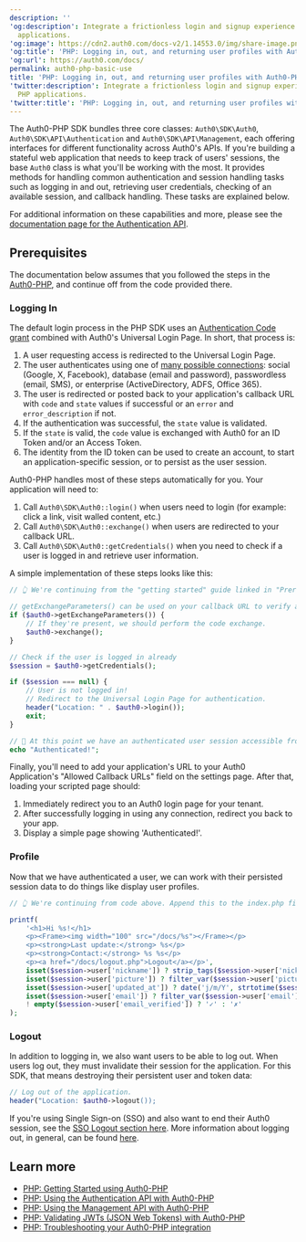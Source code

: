 ---
description: ''
'og:description': Integrate a frictionless login and signup experience for your PHP
  applications.
'og:image': https://cdn2.auth0.com/docs-v2/1.14553.0/img/share-image.png
'og:title': 'PHP: Logging in, out, and returning user profiles with Auth0-PHP'
'og:url': https://auth0.com/docs/
permalink: auth0-php-basic-use
title: 'PHP: Logging in, out, and returning user profiles with Auth0-PHP'
'twitter:description': Integrate a frictionless login and signup experience for your
  PHP applications.
'twitter:title': 'PHP: Logging in, out, and returning user profiles with Auth0-PHP'
---
The Auth0-PHP SDK bundles three core classes: `Auth0\SDK\Auth0`, `Auth0\SDK\API\Authentication` and `Auth0\SDK\API\Management`, each offering interfaces for different functionality across Auth0's APIs. If you're building a stateful web application that needs to keep track of users' sessions, the base `Auth0` class is what you'll be working with the most. It provides methods for handling common authentication and session handling tasks such as logging in and out, retrieving user credentials, checking of an available session, and callback handling. These tasks are explained below.

For additional information on these capabilities and more, please see the [documentation page for the Authentication API](/docs/libraries/auth0-php/using-the-authentication-api-with-auth0-php).

## Prerequisites

The documentation below assumes that you followed the steps in the [Auth0-PHP](/docs/libraries/auth0-php), and continue off from the code provided there.

### Logging In

The default login process in the PHP SDK uses an [Authentication Code grant](/docs/get-started/authentication-and-authorization-flow/authorization-code-flow/call-your-api-using-the-authorization-code-flow) combined with Auth0's <Tooltip tip="Universal Login: Your application redirects to Universal Login, hosted on Auth0's Authorization Server, to verify a user's identity." cta="View Glossary" href="/docs/glossary?term=Universal+Login">Universal Login</Tooltip> Page. In short, that process is:

1. A user requesting access is redirected to the Universal Login Page.
2. The user authenticates using one of [many possible connections](/docs/authenticate/identity-providers): social (Google, X, Facebook), database (email and password), passwordless (email, SMS), or enterprise (ActiveDirectory, ADFS, Office 365).
3. The user is redirected or posted back to your application's callback URL with `code` and `state` values if successful or an `error` and `error_description` if not.
4. If the authentication was successful, the `state` value is validated.
5. If the `state` is valid, the `code` value is exchanged with Auth0 for an ID Token and/or an Access Token.
6. The identity from the ID token can be used to create an account, to start an application-specific session, or to persist as the user session.

Auth0-PHP handles most of these steps automatically for you. Your application will need to:

1. Call `Auth0\SDK\Auth0::login()` when users need to login (for example: click a link, visit walled content, etc.)
2. Call `Auth0\SDK\Auth0::exchange()` when users are redirected to your callback URL.
3. Call `Auth0\SDK\Auth0::getCredentials()` when you need to check if a user is logged in and retrieve user information.

A simple implementation of these steps looks like this:

```php lines
// 👆 We're continuing from the "getting started" guide linked in "Prerequisites" above. Append this to the index.php file you created there.

// getExchangeParameters() can be used on your callback URL to verify all the necessary parameters are present for post-authentication code exchange.
if ($auth0->getExchangeParameters()) {
    // If they're present, we should perform the code exchange.
    $auth0->exchange();
}

// Check if the user is logged in already
$session = $auth0->getCredentials();

if ($session === null) {
    // User is not logged in!
    // Redirect to the Universal Login Page for authentication.
    header("Location: " . $auth0->login());
    exit;
}

// 🎉 At this point we have an authenticated user session accessible from $session; your application logic can continue from here!
echo "Authenticated!";
```

Finally, you'll need to add your application's URL to your Auth0 Application's "Allowed Callback URLs" field on the settings page. After that, loading your scripted page should:

1. Immediately redirect you to an Auth0 login page for your tenant.
2. After successfully logging in using any connection, redirect you back to your app.
3. Display a simple page showing 'Authenticated!'.

### Profile

Now that we have authenticated a user, we can work with their persisted session data to do things like display user profiles.

```php lines
// 👆 We're continuing from code above. Append this to the index.php file.

printf(
    '<h1>Hi %s!</h1>
    <p><Frame><img width="100" src="/docs/%s"></Frame></p>
    <p><strong>Last update:</strong> %s</p>
    <p><strong>Contact:</strong> %s %s</p>
    <p><a href="/docs/logout.php">Logout</a></p>',
    isset($session->user['nickname']) ? strip_tags($session->user['nickname']) : '[unknown]',
    isset($session->user['picture']) ? filter_var($session->user['picture'], FILTER_SANITIZE_URL) : 'https://gravatar.com/avatar/',
    isset($session->user['updated_at']) ? date('j/m/Y', strtotime($session->user['updated_at'])) : '[unknown]',
    isset($session->user['email']) ? filter_var($session->user['email'], FILTER_SANITIZE_EMAIL) : '[unknown]',
    ! empty($session->user['email_verified']) ? '✓' : '✗'
);
```

### Logout

In addition to logging in, we also want users to be able to log out. When users log out, they must invalidate their session for the application. For this SDK, that means destroying their persistent user and token data:

```php lines
// Log out of the application.
header("Location: $auth0->logout());
```

If you're using <Tooltip tip="Single Sign-On (SSO): Service that, after a user logs into one applicaton, automatically logs that user in to other applications." cta="View Glossary" href="/docs/glossary?term=Single+Sign-on">Single Sign-on</Tooltip> (SSO) and also want to end their Auth0 session, see the [SSO Logout section here](/docs/libraries/auth0-php/using-the-authentication-api-with-auth0-php). More information about logging out, in general, can be found [here](/docs/authenticate/login/logout).

## Learn more

* [PHP: Getting Started using Auth0-PHP](/docs/libraries/auth0-php)
* [PHP: Using the Authentication API with Auth0-PHP](/docs/libraries/auth0-php/using-the-authentication-api-with-auth0-php)
* [PHP: Using the Management API with Auth0-PHP](/docs/libraries/auth0-php/using-the-management-api-with-auth0-php)
* [PHP: Validating JWTs (JSON Web Tokens) with Auth0-PHP](/docs/libraries/auth0-php/validating-jwts-with-auth0-php)
* [PHP: Troubleshooting your Auth0-PHP integration](/docs/libraries/auth0-php/troubleshoot-auth0-php-library)